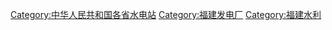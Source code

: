 [[Category:中华人民共和国各省水电站|Category:中华人民共和国各省水电站]]
[[Category:福建发电厂|Category:福建发电厂]]
[[Category:福建水利|Category:福建水利]]